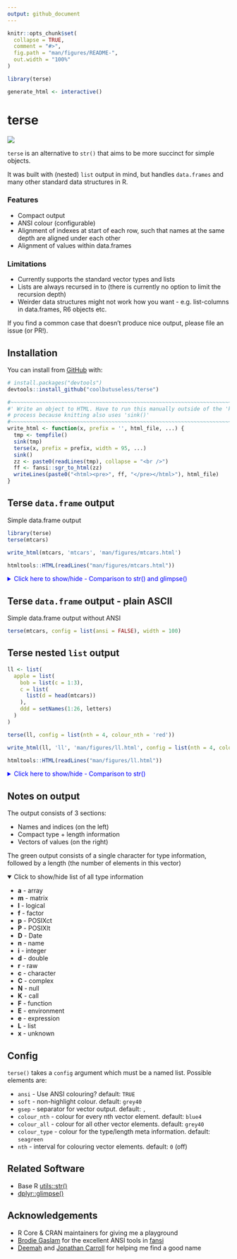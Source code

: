```yaml
---
output: github_document
---
```


<!-- README.md is generated from README.Rmd. Please edit that file -->

```r
knitr::opts_chunk$set(
  collapse = TRUE,
  comment = "#>",
  fig.path = "man/figures/README-",
  out.width = "100%"
)

library(terse)

generate_html <- interactive()
```

# terse

<!-- badges: start -->
![](https://img.shields.io/badge/cool-useless-green.svg)
<!-- badges: end -->

`terse` is an alternative to `str()` that aims to be more succinct for simple 
objects.

It was built with (nested) `list` output in mind, but handles `data.frames` and many 
other standard data structures in R.

### Features

* Compact output
* ANSI colour (configurable)
* Alignment of indexes at start of each row, such that names at the same 
  depth are aligned under each other
* Alignment of values within data.frames


### Limitations

* Currently supports the standard vector types and lists
* Lists are always recursed in to (there is currently no option to limit the recursion depth)
* Weirder data structures might not work how you want - e.g. list-columns in 
  data.frames, R6 objects etc.
  
If you find a common case that doesn't produce nice output, please file an issue
(or PR!).

## Installation

You can install from [GitHub](https://github.com/coolbutuseless/terse) with:

``` r
# install.packages("devtools")
devtools::install_github("coolbutuseless/terse")
```



```r
#~~~~~~~~~~~~~~~~~~~~~~~~~~~~~~~~~~~~~~~~~~~~~~~~~~~~~~~~~~~~~~~~~~~~~~~~~~~~~
#' Write an object to HTML. Have to run this manually outside of the 'knit'
# process because knitting also uses 'sink()'
#~~~~~~~~~~~~~~~~~~~~~~~~~~~~~~~~~~~~~~~~~~~~~~~~~~~~~~~~~~~~~~~~~~~~~~~~~~~~~
write_html <- function(x, prefix = '', html_file, ...) {
  tmp <- tempfile()
  sink(tmp)
  terse(x, prefix = prefix, width = 95, ...)
  sink()
  zz <- paste0(readLines(tmp), collapse = "<br />")
  ff <- fansi::sgr_to_html(zz)
  writeLines(paste0("<html><pre>", ff, "</pre></html>"), html_file)
}
```



## Terse `data.frame` output

Simple data.frame output

```r
library(terse)
terse(mtcars)
```


```r
write_html(mtcars, 'mtcars', 'man/figures/mtcars.html')
```

```r
htmltools::HTML(readLines("man/figures/mtcars.html"))
```


<details> 
<summary style='color: blue;'> Click here to show/hide - Comparison to str() and glimpse()</summary>
```r
str(mtcars)
dplyr::glimpse(mtcars)
```

</details>


## Terse `data.frame` output - plain ASCII

Simple data.frame output without ANSI

```r
terse(mtcars, config = list(ansi = FALSE), width = 100)
```


## Terse nested `list` output


```r
ll <- list(
  apple = list(
    bob = list(c = 1:3),
    c = list(
      list(d = head(mtcars))
    ),
    ddd = setNames(1:26, letters)
  )
)
```

```r
terse(ll, config = list(nth = 4, colour_nth = 'red'))
```


```r
write_html(ll, 'll', 'man/figures/ll.html', config = list(nth = 4, colour_nth = 'red'))
```

```r
htmltools::HTML(readLines("man/figures/ll.html"))
```


<details> 
<summary style='color: blue;'> Click here to show/hide - Comparison to str() </summary>
```r
str(ll)
```

</details>



## Notes on output

The output consists of 3 sections:

* Names and indices (on the left)
* Compact type + length information
* Vectors of values (on the right)


The green output  consists of a single character for type information, followed
by a length (the number of elements in this vector)

<details open>
<summary> Click to show/hide list of all type information </summary>

* **a** - array
* **m** - matrix
* **l** - logical
* **f** - factor
* **p** - POSIXct
* **P** - POSIXlt
* **D** - Date
* **n** - name
* **i** - integer
* **d** - double
* **r** - raw
* **c** - character
* **C** - complex
* **N** - null
* **K** - call
* **F** - function
* **E** - environment
* **e** - expression
* **L** - list
* **x** - unknown

</details>


## Config

`terse()` takes a `config` argument which must be a named list.  Possible elements 
are:

* `ansi`        - Use ANSI colouring? default: `TRUE`
* `soft`        - non-highlight colour. default: `grey40`
* `gsep`        - separator for vector output. default: `,`
* `colour_nth`  - colour for every nth vector element. default: `blue4`
* `colour_all`  - colour for all other vector elements. default: `grey40`
* `colour_type` - colour for the type/length meta information. default: `seagreen`
* `nth`         - interval for colouring vector elements. default: `0` (off)



## Related Software

* Base R [utils::str()]()
* [dplyr::glimpse()]()

## Acknowledgements

* R Core & CRAN maintainers for giving me a playground
* [Brodie Gaslam](https://twitter.com/BrodieGaslam) for the excellent ANSI tools in [fansi](https://cran.r-project.org/package=fansi)
* [Deemah](https://twitter.com/dmi3k) and 
  [Jonathan Carroll](https://twitter.com/carroll_jono) for helping me find a 
  good name
